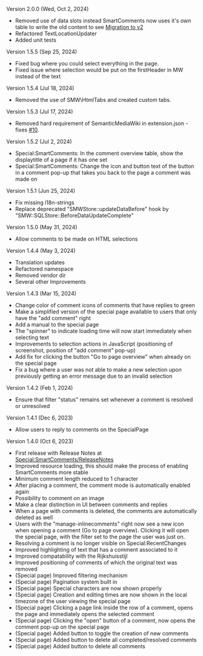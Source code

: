 ; Version 2.0.0 (Wed, Oct 2, 2024)
* Removed use of data slots instead SmartComments now uses it's own table to write the old content to see [https://github.com/ArchiXL/SmartComments/blob/master/docs/migrating-to-v2.md Migration to v2]
* Refactored TextLocationUpdater
* Added unit tests

; Version 1.5.5 (Sep 25, 2024)
* Fixed bug where you could select everything in the page.
* Fixed issue where selection would be put on the firstHeader in MW instead of the text 

; Version 1.5.4 (Jul 18, 2024)
* Removed the use of SMW\HtmlTabs and created custom tabs. 

; Version 1.5.3 (Jul 17, 2024)
* Removed hard requirement of SemanticMediaWiki in extension.json - fixes [https://github.com/ArchiXL/SmartComments/issues/10 #10]. 

; Version 1.5.2 (Jul 2, 2024)
* Special:SmartComments: In the comment overview table, show the displaytitle of a page if it has one set
* Special:SmartComments: Change the icon and button text of the button in a comment pop-up that takes you back to the page a comment was made on

; Version 1.5.1 (Jun 25, 2024)
* Fix missing i18n-strings
* Replace deprecated "SMWStore::updateDataBefore" hook by "SMW::SQLStore::BeforeDataUpdateComplete"

; Version 1.5.0 (May 31, 2024)
* Allow comments to be made on HTML selections

; Version 1.4.4 (May 3, 2024)
* Translation updates
* Refactored namespace
* Removed vendor dir
* Several other Improvements

; Version 1.4.3 (Mar 15, 2024)
* Change color of comment icons of comments that have replies to green
* Make a simplified version of the special page available to users that only have the "add comment" right
* Add a manual to the special page
* The "spinner" to indicate loading time will now start immediately when selecting text
* Improvements to selection actions in JavaScript (positioning of screenshot, position of "add comment" pop-up)
* Add fix for clicking the button "Go to page overview" when already on the special page
* Fix a bug where a user was not able to make a new selection upon previously getting an error message due to an invalid selection

; Version 1.4.2 (Feb 1, 2024)
* Ensure that filter "status" remains set whenever a comment is resolved or unresolved

; Version 1.4.1 (Dec 6, 2023)
* Allow users to reply to comments on the SpecialPage

; Version 1.4.0 (Oct 6, 2023)
* First release with Release Notes at [[Special:SmartComments/ReleaseNotes]]
* Improved resource loading, this should make the process of enabling SmartComments more stable
* Minimum comment length reduced to 1 character
* After placing a comment, the comment mode is automatically enabled again
* Possibility to comment on an image
* Make a clear distinction in UI between comments and replies
* When a page with comments is deleted, the comments are automatically deleted as well
* Users with the "manage-inlinecomments" right now see a new icon when opening a comment (Go to page overview). Clicking it will open the special page, with the filter set to the page the user was just on.
* Resolving a comment is no longer visible on Special:RecentChanges
* Improved highlighting of text that has a comment associated to it
* Improved compatability with the Rijkshuisstijl
* Improved positioning of comments of which the original text was removed
* (Special page) Improved filtering mechanism
* (Special page) Pagination system built in
* (Special page) Special characters are now shown properly
* (Special page) Creation and editing times are now shown in the local timezone of the user viewing the special page
* (Special page) Clicking a page link inside the row of a comment, opens the page and immediately opens the selected comment
* (Special page) Clicking the "open" button of a comment, now opens the comment pop-up on the special page
* (Special page) Added button to toggle the creation of new comments
* (Special page) Added button to delete all completed/resolved comments
* (Special page) Added button to delete all comments
